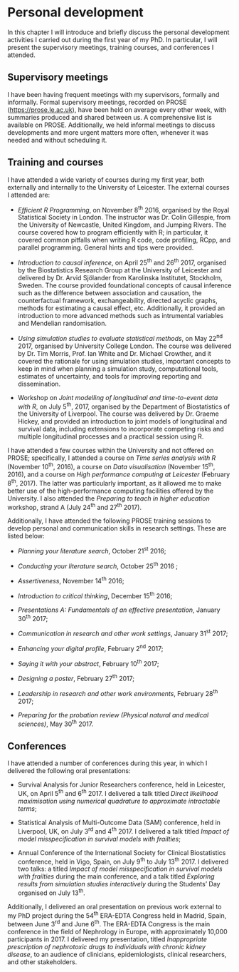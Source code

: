 # Personal development {#pdevelop}

In this chapter I will introduce and briefly discuss the personal development activities I carried out during the first year of my PhD. In particular, I will present the supervisory meetings, training courses, and conferences I attended.

## Supervisory meetings

I have been having frequent meetings with my supervisors, formally and informally. Formal supervisory meetings, recorded on PROSE ([https://prose.le.ac.uk](https://prose.le.ac.uk)), have been held on average every other week, with summaries produced and shared between us. A comprehensive list is available on PROSE. Additionally, we held informal meetings to discuss developments and more urgent matters more often, whenever it was needed and without scheduling it.

## Training and courses

I have attended a wide variety of courses during my first year, both externally and internally to the University of Leicester. The external courses I attended are:

- _Efficient R Programming_, on November 8^th^ 2016, organised by the Royal Statistical Society in London. The instructor was Dr. Colin Gillespie, from the University of Newcastle, United Kingdom, and Jumping Rivers. The course covered how to program efficiently with R; in particular, it covered common pitfalls when writing R code, code profiling, RCpp, and parallel programming. General hints and tips were provided.

- _Introduction to causal inference_, on April 25^th^ and 26^th^ 2017, organised by the Biostatistics Research Group at the University of Leicester and delivered by Dr. Arvid Sjölander from Karolinska Institutet, Stockholm, Sweden. The course provided foundational concepts of causal inference such as the difference between association and causation, the counterfactual framework, exchangeability, directed acyclic graphs, methods for estimating a causal effect, etc. Additionally, it provided an introduction to more advanced methods such as intrumental variables and Mendelian randomisation.

- _Using simulation studies to evaluate statistical methods_, on May 22^nd^ 2017, organised by University College London. The course was delivered by Dr. Tim Morris, Prof. Ian White and Dr. Michael Crowther, and it covered the rationale for using simulation studies, important concepts to keep in mind when planning a simulation study, computational tools, estimates of uncertainty, and tools for improving reporting and dissemination.

- Workshop on _Joint modelling of longitudinal and time-to-event data with R_, on July 5^th^, 2017, organised by the Department of Biostatistics of the University of Liverpool. The course was delivered by Dr. Graeme Hickey, and provided an introduction to joint models of longitudinal and survival data, including extensions to incorporate competing risks and multiple longitudinal processes and a practical session using R. 

I have attended a few courses within the University and not offered on PROSE; specifically, I attended a course on _Time series analysis with R_ (November 10^th^, 2016), a course on _Data visualisation_ (November 15^th^, 2016), and a course on _High performance computing at Leicester_ (February 8^th^, 2017). The latter was particularly important, as it allowed me to make better use of the high-performance computing facilities offered by the University. I also attended the _Preparing to teach in higher education_ workshop, strand A (July 24^th^ and 27^th^ 2017).

Additionally, I have attended the following PROSE training sessions to develop personal and communication skills in research settings. These are listed below:

- _Planning your literature search_, October 21^st^ 2016;

- _Conducting your literature search_, October 25^th^ 2016 ;

- _Assertiveness_, November 14^th^ 2016;

- _Introduction to critical thinking_, December 15^th^ 2016;

- _Presentations A: Fundamentals of an effective presentation_, January 30^th^ 2017;

- _Communication in research and other work settings_, January 31^st^ 2017;

- _Enhancing your digital profile_, February 2^nd^ 2017;

- _Saying it with your abstract_, February 10^th^ 2017;

- _Designing a poster_, February 27^th^ 2017;

- _Leadership in research and other work environments_, February 28^th^ 2017;

- _Preparing for the probation review (Physical natural and medical sciences)_, May 30^th^ 2017.

## Conferences

I have attended a number of conferences during this year, in which I delivered the following oral presentations:

- Survival Analysis for Junior Researchers conference, held in Leicester, UK, on April 5^th^ and 6^th^ 2017. I delivered a talk titled _Direct likelihood maximisation using numerical quadrature to approximate intractable terms_;

- Statistical Analysis of Multi-Outcome Data (SAM) conference, held in Liverpool, UK, on July 3^rd^ and 4^th^ 2017. I delivered a talk titled _Impact of model misspecification in survival models with frailties_;

- Annual Conference of the International Society for Clinical Biostatistics conference, held in Vigo, Spain, on July 9^th^ to July 13^th^ 2017. I delivered two talks: a titled _Impact of model misspecification in survival models with frailties_ during the main conference, and a talk titled _Exploring results from simulation studies interactively_ during the Students' Day organised on July 13^th^.

Additionally, I delivered an oral presentation on previous work external to my PhD project during the 54^th^ ERA-EDTA Congress held in Madrid, Spain, between June 3^rd^ and June 6^th^. The ERA-EDTA Congress is the main conference in the field of Nephrology in Europe, with approximately 10,000 participants in 2017. I delivered my presentation, titled _Inappropriate prescription of nephrotoxic drugs to individuals with chronic kidney disease_, to an audience of clinicians, epidemiologists, clinical researchers, and other stakeholders.
